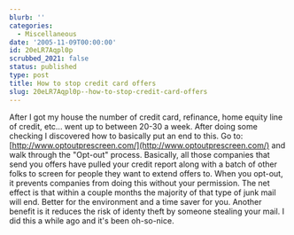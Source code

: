```yaml
---
blurb: ''
categories:
  - Miscellaneous
date: '2005-11-09T00:00:00'
id: 20eLR7Aqpl0p
scrubbed_2021: false
status: published
type: post
title: How to stop credit card offers
slug: 20eLR7Aqpl0p--how-to-stop-credit-card-offers
---
```


After I got my house the number of credit card, refinance, home
equity line of credit, etc... went up to between 20-30 a week.
After doing some checking I discovered how to basically put an end
to this. Go to:
[http://www.optoutprescreen.com/](http://www.optoutprescreen.com/)
and walk through the "Opt-out" process. Basically, all those
companies that send you offers have pulled your credit report along
with a batch of other folks to screen for people they want to
extend offers to. When you opt-out, it prevents companies from
doing this without your permission. The net effect is that within a
couple months the majority of that type of junk mail will end.
Better for the environment and a time saver for you. Another
benefit is it reduces the risk of identy theft by someone stealing
your mail. I did this a while ago and it's been oh-so-nice.
